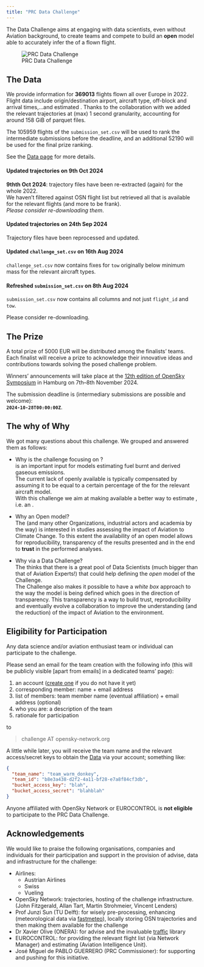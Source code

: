 ```yaml
---
title: "PRC Data Challenge"
---
```


The \acr{PRC} Data Challenge aims at engaging with data scientists, even without
Aviation background, to create teams and compete to
build an **open** \acr{ML} model able to accurately infer the \acr{ATOW} of a
flown flight.

![PRC Data Challenge](media/prc_dc24.jpeg)

## The Data

We provide information for **369013** flights flown all over Europe in 2022.
Flight data include origin/destination airport, aircraft type,
off-block and arrival times,...and estimated \acr{TOW}.
Thanks to the collaboration with \acr{OSN} we added the relevant trajectories 
at (max) 1 second granularity, accounting for around 158 GiB of parquet files.

The 105959 flights of the `submission_set.csv` will be used to rank the intermediate 
submissions before the deadline, and an additional 52190 will be used for the 
final prize ranking.

See the [Data page](data.html) for more details.

::: {.callout-warning title="Attention"}

#### Updated trajectories on **9th Oct 2024**
**9thth Oct 2024**: trajectory files have been re-extracted (again) for the whole 2022.  
We haven't filtered against OSN flight list but retrieved all
that is available for the relevant flights (and more to be frank).  
*Please consider re-downloading them*.

#### Updated trajectories on 24th Sep 2024
Trajectory files have been reprocessed and updated.  

#### Updated `challenge_set.csv` on 16th Aug 2024

`challenge_set.csv` now contains fixes for `tow` originally below minimum mass
for the relevant aircraft types.

#### Refreshed `submission_set.csv` on 8th Aug 2024

`submission_set.csv` now contains all columns and not just `flight_id` and `tow`.

Please consider re-downloading.
:::


## The Prize

A total prize of $5000$ EUR will be distributed among the finalists' teams.  
Each finalist will receive a prize to acknowledge their innovative ideas and
contributions towards solving the posed challenge problem.  

Winners' announcements will take place at the [12th edition of OpenSky Symposium][osnsym]
in Hamburg on 7th--8th November 2024.

The submission deadline is (intermediary submissions are possible and welcome):  
[**`2024-10-28T00:00:00Z`**]{.hugedate}.


[osnsym]: <https://symposium.opensky-network.org/> "12th OpenSky Symposium, 7--8 Nov 2024"

## The why of Why

We got many questions about this challenge. We grouped and answered them as follows:

* Why is the challenge focusing on \acr{ATOW}?  
  \acr{ATOW} is an important input for models estimating fuel burnt and derived
  gaseous emissions.  
  The current lack of openly available \acr{ATOW} is typically compensated by
  assuming it to be equal to a certain percentage of the \acr{MTOW} for the
  relevant aircraft model.  
  With this challenge we aim at making available a better way to
  estimate \acr{ATOW}, i.e. an \acr{ETOW}.

* Why an Open model?  
  The \acr{PRC} (and many other Organizations, industrial actors and academia
  by the way) is interested in studies assessing the impact of Aviation to
  Climate Change.
  To this extent the availability of an open model allows for reproducibility,
  transparency of the results presented and in the end to **trust** in the
  performed analyses.

* Why via a Data Challenge?  
  The \acr{PRC} thinks that there is a great pool of Data Scientists (much bigger
  than that of Aviation Experts!) that could help defining the _open_ model of
  the Challenge.  
  The Challenge also makes it possible to have a _white box_ approach to the way
  the model is being defined which goes in the direction of transparency.
  This transparency is a way to build trust, reproducibility and eventually
  evolve a collaboration to improve the understanding (and the reduction) of
  the impact of Aviation to the environment.

## Eligibility for Participation

Any data science and/or aviation enthusiast team or individual can participate
to the challenge.

Please send an email for the team creation with the following info (this will be publicly
visible [apart from emails] in a dedicated teams' page):

1. an \acr{OSN} account ([create one][osnlog] if you do not have it yet)
1. corresponding member: name + email address
1. list of members: team member name (eventual affiliation) + email address (optional)
1. who you are: a description of the team
1. rationale for participation

to

>   challenge AT opensky-network.org

A little while later, you will receive the team name and
the relevant access/secret keys to obtain the [Data](data.html)
via your \acr{OSN} account; something
like:

```json
{
  "team_name": "team_warm_donkey",
  "team_id": "b8e3a438-d2f2-4a11-bf28-e7a8f84cf3db",
  "bucket_access_key": "blah",
  "bucket_access_secret": "blahblah"
}
```

::: {.callout-note}
Anyone affiliated with OpenSky Network or EUROCONTROL is **not eligible**
to participate to the PRC Data Challenge.
:::

[osnlog]: <https://opensky-network.org/index.php?option=com_users&view=login> "OSN login"

## Acknowledgements

We would like to praise the following organisations, companies
and individuals for their participation and support in the provision of
advise,  data and infrastructure for the challenge:

* Airlines:
  - Austrian Airlines
  - Swiss
  - Vueling
* OpenSky Network: \acr{ADS-B} trajectories, hosting of the challenge infrastructure.
  (John Fitzgerald, Allan Tart, Martin Strohmeier, Vincent Lenders)
* Prof Junzi Sun (TU Delft): for wisely pre-processing, enhancing (meteorological data via
  [fastmeteo][fm]), locally storing OSN trajectories and then making them
  available for the challenge
* Dr Xavier Olive (ONERA): for advise and the invaluable [traffic][traffic] library
* EUROCONTROL: for providing the relevant flight list (via Network Manager) and
               estimating \acr{TOW} (Aviation Intelligence Unit).
* José Miguel de PABLO GUERRERO (PRC Commissioner): for supporting and pushing
  for this initiative.


[fm]: <https://github.com/open-aviation/fastmeteo> "fastmeteo Python library"
[traffic]: <https://github.com/open-aviation/fastmeteo> "traffic Python library"
